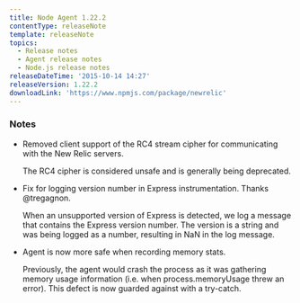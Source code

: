 ```yaml
---
title: Node Agent 1.22.2
contentType: releaseNote
template: releaseNote
topics:
  - Release notes
  - Agent release notes
  - Node.js release notes
releaseDateTime: '2015-10-14 14:27'
releaseVersion: 1.22.2
downloadLink: 'https://www.npmjs.com/package/newrelic'
---
```


### Notes

* Removed client support of the RC4 stream cipher for communicating with the New Relic servers.

  The RC4 cipher is considered unsafe and is generally being deprecated.
* Fix for logging version number in Express instrumentation. Thanks @tregagnon.

  When an unsupported version of Express is detected, we log a message that contains the Express version number. The version is a string and was being logged as a number, resulting in NaN in the log message.
* Agent is now more safe when recording memory stats.

  Previously, the agent would crash the process as it was gathering memory usage information (i.e. when process.memoryUsage threw an error). This defect is now guarded against with a try-catch.
